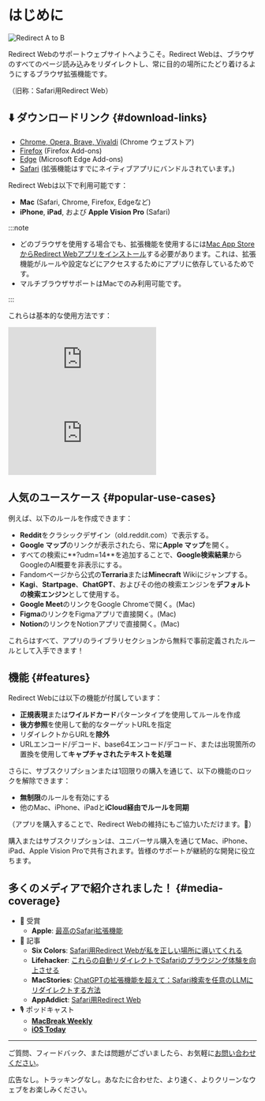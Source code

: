 
# はじめに

<div style={{display: "flex", flexDirection: "column", alignItems: "flex-start", marginBottom: "25px"}}>
  <img src={useBaseUrl("img/redirect-a-to-b.png")} style={{display: "block", minWidth: "360px", maxWidth: "500px", width: "100%", height: "auto", marginBottom: "25px"}} alt="Redirect A to B" />
  <ExtensionStoreLinks />
</div>

Redirect Webのサポートウェブサイトへようこそ。Redirect Webは、ブラウザのすべてのページ読み込みをリダイレクトし、常に目的の場所にたどり着けるようにするブラウザ拡張機能です。

（旧称：Safari用Redirect Web）

## ⬇️ ダウンロードリンク {#download-links}

- [Chrome, Opera, Brave, Vivaldi](https://chromewebstore.google.com/detail/ffglckbhfbfmdkefdmjbhpnffkcmlhdh) (Chrome ウェブストア)
- [Firefox](https://addons.mozilla.org/firefox/addon/redirect-web/) (Firefox Add-ons)
- [Edge](https://microsoftedge.microsoft.com/addons/detail/hmfkakfdccgdpgemaicfgngnmflefpga) (Microsoft Edge Add-ons)
- [Safari](https://apps.apple.com/app/id1571283503) (拡張機能はすでにネイティブアプリにバンドルされています。)

Redirect Webは以下で利用可能です：

- **Mac** (Safari, Chrome, Firefox, Edgeなど)
- **iPhone**, **iPad**, および **Apple Vision Pro** (Safari)

:::note

- どのブラウザを使用する場合でも、拡張機能を使用するには[Mac App StoreからRedirect Webアプリをインストール](https://apps.apple.com/app/id1571283503)する必要があります。これは、拡張機能がルールや設定などにアクセスするためにアプリに依存しているためです。
- マルチブラウザサポートはMacでのみ利用可能です。

:::

これらは基本的な使用方法です：

<iframe style={{width:"100%", aspectRatio:"9/16", height:"auto", maxHeight:"60vh", maxWidth:"35vh"}} src="https://www.youtube.com/embed/NaQ5X-v-qJU" title="iOS Demo Video (YouTube)" frameborder="0" allow="accelerometer; autoplay; clipboard-write; encrypted-media; gyroscope; picture-in-picture; web-share" allowfullscreen></iframe>

<iframe style={{width:"100%", aspectRatio:"17/9", height:"auto", maxHeight:"100vh"}} src="https://www.youtube.com/embed/5eU89Gu73SQ" title="macOS Demo Video (YouTube)" frameborder="0" allow="accelerometer; autoplay; clipboard-write; encrypted-media; gyroscope; picture-in-picture; web-share" allowfullscreen></iframe>

## 人気のユースケース {#popular-use-cases}

例えば、以下のルールを作成できます：

- **Reddit**をクラシックデザイン（old.reddit.com）で表示する。
- **Google マップ**のリンクが表示されたら、常に**Apple マップ**を開く。
- すべての検索に**?udm=14**を追加することで、**Google検索結果**からGoogleのAI概要を非表示にする。
- Fandomページから公式の**Terraria**または**Minecraft** Wikiにジャンプする。
- **Kagi**、**Startpage**、**ChatGPT**、およびその他の検索エンジンを**デフォルトの検索エンジン**として使用する。
- **Google Meet**のリンクをGoogle Chromeで開く。(Mac)
- **Figma**のリンクをFigmaアプリで直接開く。(Mac)
- **Notion**のリンクをNotionアプリで直接開く。(Mac)

これらはすべて、アプリのライブラリセクションから無料で事前定義されたルールとして入手できます！

## 機能 {#features}

Redirect Webには以下の機能が付属しています：

- **正規表現**または**ワイルドカード**パターンタイプを使用してルールを作成
- **後方参照**を使用して動的なターゲットURLを指定
- リダイレクトからURLを**除外**
- URLエンコード/デコード、base64エンコード/デコード、または出現箇所の置換を使用して**キャプチャされたテキストを処理**

さらに、サブスクリプションまたは1回限りの購入を通じて、以下の機能のロックを解除できます：

- **無制限**のルールを有効にする
- 他のMac、iPhone、iPadと**iCloud経由でルールを同期**

（アプリを購入することで、Redirect Webの維持にもご協力いただけます。🙏）

購入またはサブスクリプションは、ユニバーサル購入を通じてMac、iPhone、iPad、Apple Vision Proで共有されます。皆様のサポートが継続的な開発に役立ちます。

## 多くのメディアで紹介されました！ {#media-coverage}

* 🏅 受賞
    * **Apple**: [最高のSafari拡張機能](https://apps.apple.com/us/story/id1377753262)
* 📰 記事
    * **Six Colors**: [Safari用Redirect Webが私を正しい場所に導いてくれる](https://sixcolors.com/post/2022/11/redirect-web-for-safari-takes-me-to-the-right-places/)
    * **Lifehacker**: [これらの自動リダイレクトでSafariのブラウジング体験を向上させる](https://lifehacker.com/improve-your-safari-browsing-experience-with-these-auto-1849812013)
    * **MacStories**: [ChatGPTの拡張機能を超えて：Safari検索を任意のLLMにリダイレクトする方法](https://www.macstories.net/tutorials/beyond-chatgpts-extension-how-to-redirect-safari-searches-to-any-llm/)
    * **AppAddict**: [Safari用Redirect Web](https://appaddict.app/post/redirect-web-for-safari)
* 🎙️ ポッドキャスト
    * [**MacBreak Weekly**](https://youtu.be/I251K3L2s88?t=7427)
    * [**iOS Today**](https://youtu.be/cWkwH84b6M4?t=636)

---

ご質問、フィードバック、または問題がございましたら、お気軽に[お問い合わせください](/contact-us)。

広告なし。トラッキングなし。あなたに合わせた、より速く、よりクリーンなウェブをお楽しみください。
